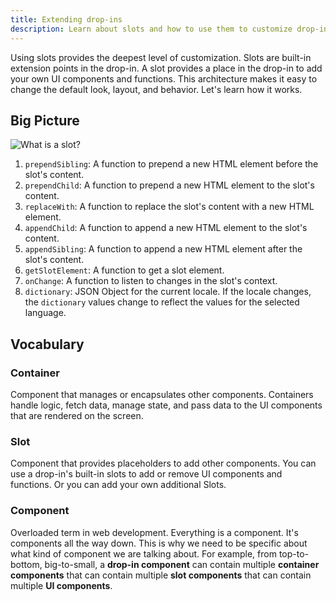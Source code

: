 ```yaml
---
title: Extending drop-ins
description: Learn about slots and how to use them to customize drop-ins.
---
```



Using slots provides the deepest level of customization. Slots are built-in extension points in the drop-in. A slot provides a place in the drop-in to add your own UI components and functions. This architecture makes it easy to change the default look, layout, and behavior. Let's learn how it works.

## Big Picture

<Diagram caption="What is a slot?">![What is a slot?](@images/slots/what-is-a-slot.svg)</Diagram>

<Callouts>

1. `prependSibling`: A function to prepend a new HTML element before the slot's content.
1. `prependChild`: A function to prepend a new HTML element to the slot's content.
1. `replaceWith`: A function to replace the slot's content with a new HTML element.
1. `appendChild`: A function to append a new HTML element to the slot's content.
1. `appendSibling`: A function to append a new HTML element after the slot's content.
1. `getSlotElement`: A function to get a slot element.
1. `onChange`: A function to listen to changes in the slot's context.
1. `dictionary`: JSON Object for the current locale. If the locale changes, the `dictionary` values change to reflect the values for the selected language.

</Callouts>

## Vocabulary

<Vocabulary>

### Container

Component that manages or encapsulates other components. Containers handle logic, fetch data, manage state, and pass data to the UI components that are rendered on the screen.

### Slot

Component that provides placeholders to add other components. You can use a drop-in's built-in slots to add or remove UI components and functions. Or you can add your own additional Slots.

### Component

Overloaded term in web development. Everything is a component. It's components all the way down. This is why we need to be specific about what kind of component we are talking about. For example, from top-to-bottom, big-to-small, a **drop-in component** can contain multiple **container components** that can contain multiple **slot components** that can contain multiple **UI components**.

</Vocabulary>
